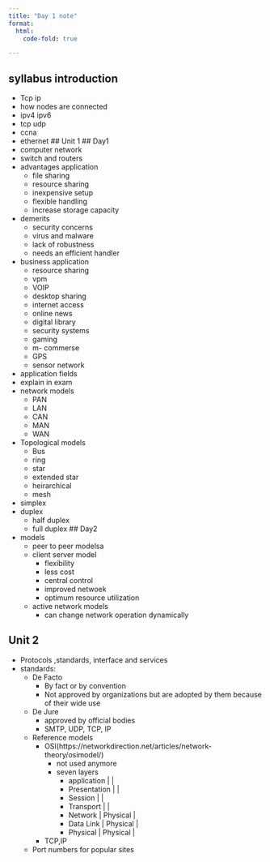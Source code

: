 ```yaml
---
title: "Day 1 note"
format:
  html:
    code-fold: true

---
```

## syllabus introduction
  - Tcp ip
  - how nodes are connected
  - ipv4 ipv6
  - tcp udp
  - ccna
  - ethernet
## Unit 1
## Day1
  - computer network
  - switch and routers
  - advantages application
    - file sharing
    - resource sharing
    - inexpensive setup
    - flexible handling
    - increase storage capacity
  - demerits
    - security concerns
    - virus and malware
    - lack of robustness
    - needs an efficient handler
  - business application
    - resource sharing
    - vpm
    - VOIP
    - desktop sharing
    - internet access
    - online news
    - digital library
    - security systems
    - gaming
    - m- commerse
    - GPS
    - sensor network
  - application fields
   - explain in exam
  - network models
    - PAN
    - LAN
    - CAN
    - MAN
    - WAN
  - Topological models
    - Bus
    - ring
    - star
    - extended star
    - heirarchical
    - mesh 
  - simplex
  - duplex 
    - half duplex
    - full duplex
## Day2
  - models
    - peer to peer modelsa
    - client server model 
      - flexibility
      - less cost
      - central control
      - improved netwoek
      - optimum resource utilization

    - active network models
      - can change network operation dynamically
  
## Unit 2
  - Protocols ,standards, interface and services
- standards:
  - De Facto 
    - By fact or by convention
    - Not approved by organizations but are adopted by them because of their wide use

  - De Jure
    - approved by official bodies
    - SMTP, UDP, TCP, IP
  - Reference models
    - OSI(https://networkdirection.net/articles/network-theory/osimodel/)
      - not used anymore
      - seven layers 
        - application   |          |
        - Presentation  |          |
         - Session      |          |
        - Transport     |          |
        - Network       | Physical |
        - Data Link     | Physical |
        - Physical      | Physical |
    - TCP,IP
  - Port numbers for popular sites 


